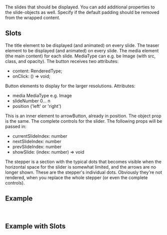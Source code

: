 
<Meta
  title="FullWidthImageSliderSection"
  subtitle="This section will help you build a beautiful full width image slider"
/>
<PropsTable>
  <PropsTableRow value="slides" type="FullWidthSliderSectionSlide<MediaType>[]" required>   
  The slides that should be displayed. You can add additional properties to the slide-objects as well.
  </PropsTableRow>
  <PropsTableRow value="removeDefaultPadding" type="boolean" default="false" optional>
    Specify if the default padding should be removed from the wrapped content.
  </PropsTableRow>
</PropsTable>


## Slots

<SlotsTable>
  <SlotsTableRow value="title" prop="RenderedType">
  The title element to be displayed (and animated) on every slide.
  </SlotsTableRow>
  <SlotsTableRow value="teaser" prop="RenderedType">
    The teaser element to be displayed (and animated) on every slide.
  </SlotsTableRow>
  <SlotsTableRow value="media" prop="MediaType">
    The media element (the main content) for each slide. MediaType can e.g. be Image (with src, class, and opacity).
  </SlotsTableRow>
 <SlotsTableRow value="button" prop="Object">
    The button receives two attributes: <ul><li><span class="code">content: RenderedType;</span></li><li><span class="code">onClick: () => void;</span></li></ul>
  </SlotsTableRow>
  <SlotsTableRow value="arrowButton" prop="Object">
    Button elements to display for the larger resolutions. Attributes: <ul><li><span class="code">media</span> MediaType e.g. Image</li><li><span class="code">slideNumber</span> 0... n</li><li><span class="code">position</span> ('left' or 'right')</li></ul>
  </SlotsTableRow>
  <SlotsTableRow value="arrowButtonContent" prop="Object">
    This is an inner element to arrowButton, already in position. The object prop is the same.
  </SlotsTableRow>
  <SlotsTableRow value="controls" prop="RenderedType">
    The complete controls for the slider. The following props will be passed in:
    <ul>
      <li><span class="code">currentSlideIndex: number</span></li>
      <li><span class="code">nextSlideIndex: number</span></li>
      <li><span class="code">prevSlideIndex: number</span></li>
      <li><span class="code">showSlide: (index: number) => void</span></li>
    </ul>
  </SlotsTableRow>
  <SlotsTableRow value="stepper" prop="Object">
    The stepper is a section with the typical dots that becomes visible when the horizontal space for the slider is somewhat limited, and the arrows are no longer shown.
  </SlotsTableRow>
  <SlotsTableRow value="stepperStep" prop="Object">
    These are the stepper's individual dots. Obviously they're not rendered, when you replace the whole stepper (or even the complete controls).
  </SlotsTableRow>
</SlotsTable>


## Example

<ExampleLoader example="Sections/FullWidthSliderSection.Images.tsx" />

<br />

## Example with Slots

<ExampleLoader example="Sections/FullWidthSliderSection.Images.slots.tsx" />
